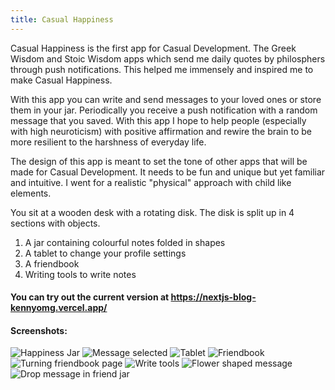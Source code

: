 ```yaml
---
title: Casual Happiness
---
```


Casual Happiness is the first app for Casual Development. The Greek Wisdom and Stoic Wisdom apps which send me daily quotes by philosphers through push notifications. This helped me immensely and inspired me to make Casual Happiness.

With this app you can write and send messages to your loved ones or store them in your jar. Periodically you receive a push notification with a random message that you saved. With this app I hope to help people (especially with high neuroticism) with positive affirmation and rewire the brain to be more resilient to the harshness of everyday life.

The design of this app is meant to set the tone of other apps that will be made for Casual Development. It needs to be fun and unique but yet familiar and intuitive. I went for a realistic "physical" approach with child like elements.

You sit at a wooden desk with a rotating disk. The disk is split up in 4 sections with objects.

1. A jar containing colourful notes folded in shapes
2. A tablet to change your profile settings
3. A friendbook
4. Writing tools to write notes

#### You can try out the current version at <a href="https://nextjs-blog-kennyomg.vercel.app/">https://nextjs-blog-kennyomg.vercel.app/</a>

#### Screenshots:

<Image src="/CasualHappiness/brave_2022-01-19_15-16-10.png" alt="Happiness Jar" width={1920} height={981} />
<Image src="/CasualHappiness/brave_2022-01-19_15-16-29.png" alt="Message selected" width={1920} height={981} />
<Image src="/CasualHappiness/brave_2022-01-19_15-16-43.png" alt="Tablet" width={1920} height={981} />
<Image src="/CasualHappiness/brave_2022-01-19_15-16-50.png" alt="Friendbook" width={1920} height={981} />
<Image src="/CasualHappiness/brave_2022-01-19_15-17-17.png" alt="Turning friendbook page" width={1920} height={981} />
<Image src="/CasualHappiness/brave_2022-01-19_15-18-16.png" alt="Write tools" width={1920} height={981} />
<Image src="/CasualHappiness/brave_2022-01-19_15-18-28.png" alt="Flower shaped message" width={1920} height={981} />
<Image src="/CasualHappiness/brave_2022-01-19_15-19-38.png" alt="Drop message in friend jar" width={1920} height={981} />